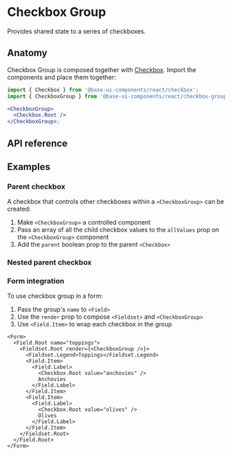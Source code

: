 # Checkbox Group

<Subtitle>Provides shared state to a series of checkboxes.</Subtitle>
<Meta
  name="description"
  content="A high-quality, unstyled React checkbox group component that provides a shared state for a series of checkboxes."
/>

<Demo path="./demos/hero" />

## Anatomy

Checkbox Group is composed together with [Checkbox](/react/components/checkbox). Import the components and place them together:

```jsx title="Anatomy"
import { Checkbox } from '@base-ui-components/react/checkbox';
import { CheckboxGroup } from '@base-ui-components/react/checkbox-group';

<CheckboxGroup>
  <Checkbox.Root />
</CheckboxGroup>;
```

## API reference

<Reference component="CheckboxGroup" />

## Examples

### Parent checkbox

A checkbox that controls other checkboxes within a `<CheckboxGroup>` can be created:

1. Make `<CheckboxGroup>` a controlled component
2. Pass an array of all the child checkbox values to the `allValues` prop on the `<CheckboxGroup>` component
3. Add the `parent` boolean prop to the parent `<Checkbox>`

<Demo path="./demos/parent" />

### Nested parent checkbox

<Demo compact path="./demos/nested" />

### Form integration

To use checkbox group in a form:

1. Pass the group's `name` to `<Field>`
2. Use the `render` prop to compose `<Fieldset>` and `<CheckboxGroup>`
3. Use `<Field.Item>` to wrap each checkbox in the group

```tsx title="Using CheckboxGroup in a form"
<Form>
  <Field.Root name="toppings">
    <Fieldset.Root render={<CheckboxGroup />}>
      <Fieldset.Legend>Toppings</Fieldset.Legend>
      <Field.Item>
        <Field.Label>
          <Checkbox.Root value="anchovies" />
          Anchovies
        </Field.Label>
      </Field.Item>
      <Field.Item>
        <Field.Label>
          <Checkbox.Root value="olives" />
          Olives
        </Field.Label>
      </Field.Item>
    </Fieldset.Root>
  </Field.Root>
</Form>
```

<Demo compact path="./demos/form" />
